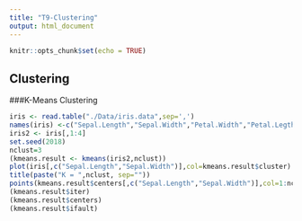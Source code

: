 ```yaml
---
title: "T9-Clustering"
output: html_document
---
```


```r
knitr::opts_chunk$set(echo = TRUE)
```

## Clustering
###K-Means Clustering
```r
iris <- read.table("./Data/iris.data",sep=',')
names(iris) <-c("Sepal.Length","Sepal.Width","Petal.Width","Petal.Legth")
iris2 <- iris[,1:4]
set.seed(2018)
nclust=3
(kmeans.result <- kmeans(iris2,nclust))
plot(iris[,c("Sepal.Length","Sepal.Width")],col=kmeans.result$cluster)
title(paste("K = ",nclust, sep=""))
points(kmeans.result$centers[,c("Sepal.Length","Sepal.Width")],col=1:nclust,pch=8,cex=2)
(kmeans.result$iter)
(kmeans.result$centers)
(kmeans.result$ifault)
```
